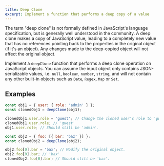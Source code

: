 ```yaml
---
title: Deep Clone
excerpt: Implement a function that performs a deep copy of a value
---
```


The term "deep clone" is not formally defined in JavaScript's language specification, but is generally well understood in the community. A deep clone makes a copy of JavaScript value, leading to a completely new value that has no references pointing back to the properties in the original object (if it's an object). Any changes made to the deep-copied object will not affect the original object.

Implement a `deepClone` function that performs a deep clone operation on JavaScript objects. You can assume the input object only contains JSON-serializable values, i.e. `null`, `boolean`, `number`, `string`, and will not contain any other built-in objects such as `Date`, `Regex`, `Map` or `Set`.

## Examples

```js
const obj1 = { user: { role: 'admin' } };
const clonedObj1 = deepClone(obj1);

clonedObj1.user.role = 'guest'; // Change the cloned user's role to 'guest'.
clonedObj1.user.role; // 'guest'
obj1.user.role; // Should still be 'admin'.

const obj2 = { foo: [{ bar: 'baz' }] };
const clonedObj2 = deepClone(obj2);

obj2.foo[0].bar = 'bax'; // Modify the original object.
obj2.foo[0].bar; // 'bax'
clonedObj2.foo[0].bar; // Should still be 'baz'.
```
